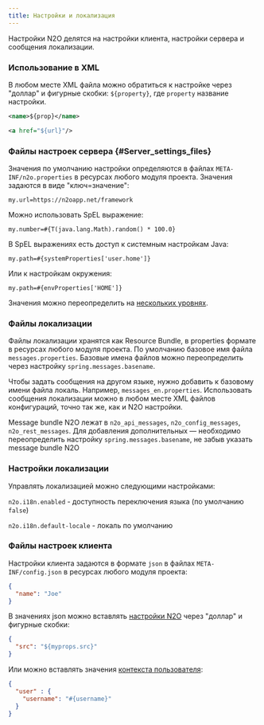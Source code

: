 ```yaml
---
title: Настройки и локализация
---
```


Настройки N2O делятся на настройки клиента, настройки сервера и сообщения локализации.

### Использование в XML

В любом месте XML файла можно обратиться к настройке через "доллар"
и фигурные скобки: `${property}`, где `property` название настройки.

```xml title="Использование настройки в элементе XML"
<name>${prop}</name>
```

```xml title="Использование настройки в атрибуте XML"
<a href="${url}"/>
```

### Файлы настроек сервера {#Server_settings_files}

Значения по умолчанию настройки определяются в файлах `META-INF/n2o.properties`
в ресурсах любого модуля проекта.
Значения задаются в виде "ключ=значение":

```
my.url=https://n2oapp.net/framework
```

Можно использовать SpEL выражение:

```
my.number=#{T(java.lang.Math).random() * 100.0}
```

В SpEL выражениях есть доступ к системным настройкам Java:

```
my.path=#{systemProperties['user.home']}
```

Или к настройкам окружения:

```
my.path=#{envProperties['HOME']}
```

Значения можно переопределить на [нескольких уровнях](https://docs.spring.io/spring-boot/docs/current/reference/html/boot-features-external-config.html).

### Файлы локализации

Файлы локализации хранятся как Resource Bundle,
в properties формате в ресурсах любого модуля проекта.
По умолчанию базовое имя файла `messages.properties`.
Базовые имена файлов можно переопределить через настройку `spring.messages.basename`.

Чтобы задать сообщения на другом языке, нужно добавить к базовому имени файла локаль.
Например, `messages_en.properties`.
Использовать сообщения локализации можно в любом месте XML файлов конфигураций,
точно так же, как и N2O настройки.

Message bundle N2O лежат в `n2o_api_messages`, `n2o_config_messages`, `n2o_rest_messages`.
Для добавления дополнительных — необходимо переопределить настройку `spring.messages.basename`,
не забыв указать message bundle N2O

### Настройки локализации

Управлять локализацией можно следующими настройками:

`n2o.i18n.enabled` - доступность переключения языка (по умолчанию `false`)

`n2o.i18n.default-locale` - локаль по умолчанию

### Файлы настроек клиента

Настройки клиента задаются в формате `json` в файлах `META-INF/config.json`
в ресурсах любого модуля проекта:

```json title="Настройки клиента"
{
  "name": "Joe"
}

```
В значениях json можно вставлять [настройки N2O](#Server_settings_files) через "доллар" и фигурные скобки:

```json
{
  "src": "${myprops.src}"
}
```

Или можно вставлять значения [контекста пользователя](#Context):

```json
{
  "user" : {
    "username": "#{username}"
  }
}
```
